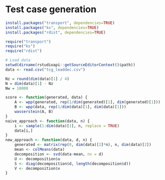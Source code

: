 # Test case generation

```r
install.packages("transport", dependencies=TRUE)
install.packages("ks", dependencies=TRUE)
install.packages("rdist", dependencies=TRUE)
```
```r
require("transport")
require("ks")
require("rdist")
```

```r
# Load data
setwd(dirname(rstudioapi::getSourceEditorContext()$path))
data <- read.csv("tcg_leaddec.csv")

Nz = round(dim(data)[1] / 4)
N = dim(data)[1] - Nz
Nw = 10000
```

```r
score <- function(generated, data) {
    A <- wpp(generated, rep(1/dim(generated)[1], dim(generated)[1]))
    B <- wpp(data, rep(1/dim(data)[1], dim(data)[1]))
    wasserstein(A, B)
}
naive_approach <- function(data, n) {
    i <- sample(1:dim(data)[1], n, replace = TRUE)
    data[i,]
}
new_approach <- function(data, d, n) {
    generated <- matrix(rep(0, dim(data)[2]*n), n, dim(data)[2])
    mean <- colMeans(data)
    decomposition <- svd(data-mean, nv = d)
    U <- decomposition$u
    S <- diag(decomposition$d, length(decomposition$d))
    V <- decomposition$v
}
```
